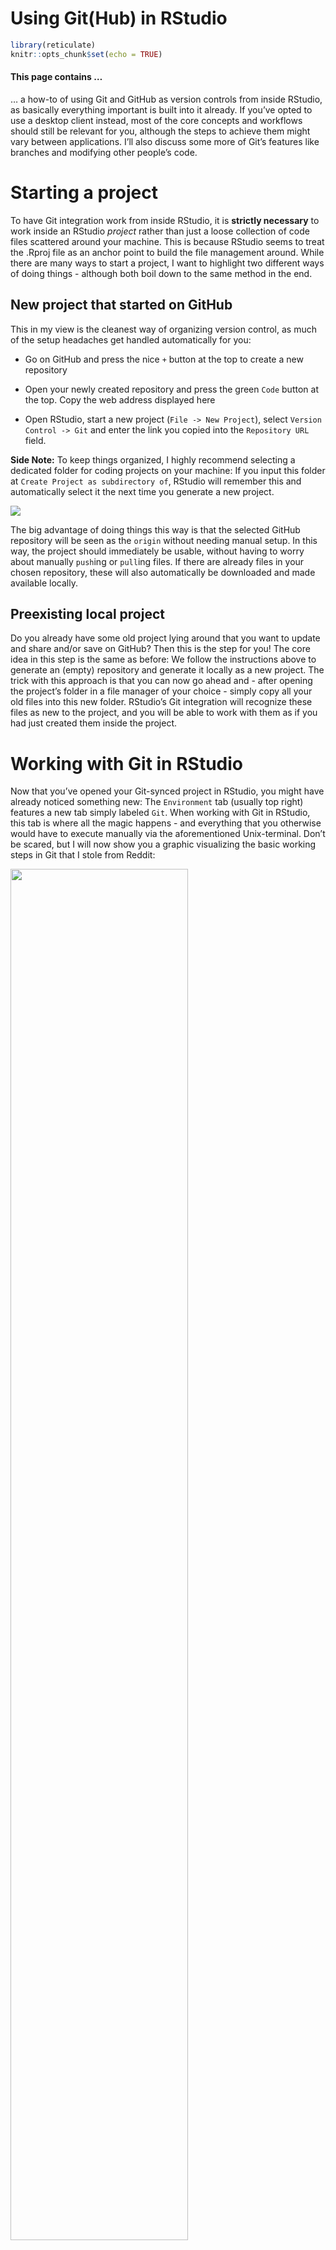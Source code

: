 # Using Git(Hub) in RStudio

```r
library(reticulate)
knitr::opts_chunk$set(echo = TRUE)
```

#### This page contains ...

... a how-to of using Git and GitHub as version controls from inside RStudio, as basically everything important is built into it already. If you've opted to use a desktop client instead, most of the core concepts and workflows should still be relevant for you, although the steps to achieve them might vary between applications. I'll also discuss some more of Git's features like branches and modifying other people's code.

# Starting a project

To have Git integration work from inside RStudio, it is **strictly necessary** to work inside an RStudio *project* rather than just a loose collection of code files scattered around your machine. This is because RStudio seems to treat the .Rproj file as an anchor point to build the file management around. While there are many ways to start a project, I want to highlight two different ways of doing things - although both boil down to the same method in the end.

## New project that started on GitHub

This in my view is the cleanest way of organizing version control, as much of the setup headaches get handled automatically for you:

-   Go on GitHub and press the nice `+` button at the top to create a new repository

-   Open your newly created repository and press the green `Code` button at the top. Copy the web address displayed here

-   Open RStudio, start a new project (`File -> New Project`), select `Version Control -> Git` and enter the link you copied into the `Repository URL` field.

**Side Note:** To keep things organized, I highly recommend selecting a dedicated folder for coding projects on your machine: If you input this folder at `Create Project as subdirectory of`, RStudio will remember this and automatically select it the next time you generate a new project.

![](rsc/git//Repo_clone.gif){fig-align="center"}

The big advantage of doing things this way is that the selected GitHub repository will be seen as the `origin` without needing manual setup. In this way, the project should immediately be usable, without having to worry about manually `push`ing or `pull`ing files. If there are already files in your chosen repository, these will also automatically be downloaded and made available locally.

## Preexisting local project

Do you already have some old project lying around that you want to update and share and/or save on GitHub? Then this is the step for you! The core idea in this step is the same as before: We follow the instructions above to generate an (empty) repository and generate it locally as a new project. The trick with this approach is that you can now go ahead and - after opening the project's folder in a file manager of your choice - simply copy all your old files into this new folder. RStudio's Git integration will recognize these files as new to the project, and you will be able to work with them as if you had just created them inside the project.

# Working with Git in RStudio

Now that you've opened your Git-synced project in RStudio, you might have already noticed something new: The `Environment` tab (usually top right) features a new tab simply labeled `Git`. When working with Git in RStudio, this tab is where all the magic happens - and everything that you otherwise would have to execute manually via the aforementioned Unix-terminal. Don't be scared, but I will now show you a graphic visualizing the basic working steps in Git that I stole from Reddit:

[![](rsc/git/reddit_git.png){width="75%"}](https://www.reddit.com/r/git/comments/99ul9f/git_workflow_diagram_showcasing_the_role_of/)

You should already know many of the `area`s mentioned in this image, although maybe not by this name: The `remote branch` is the repo saved on GitHub, while the `working branch` is the file structure on your current machine. The other layers in between are what makes Git so powerful for version control (and so irritating in the beginning). Here's how it works on a basic level:

-   If you make changes to an R script (or image, word document, ...) on your machine, only the locally saved copy changes in your `working tree` - usually irreversibly. These changes are not yet recorded by Git, so you can always revert back to any of your previous checkpoints.

-   However, if you are happy with the changes you made and want to sync them with your version control, you first have to tell Git which files you want to update - you have to `add` them to a `staging area`. This also means that you do not have to save every changed file every time - you can also just select one out of a bunch of changed files and ignore the others for now. However, keep in mind that you can't select individual parts inside a file to update. You either update all changes to a file, or none!

-   Now with all relevant changes added, it's time to tell Git to `commit` them and create a new checkpoint for you on your `local branch`. As the name implies, this is still only a local change and not recorded on GitHub!

-   If you now want to sync your GitHub repository, you simply have to `push` the changes to GitHub. As the graphic shows, this only uses your `local branch` as a source, so you have to go through all previous steps to be able to save your files.

-   Going further, if you've made changes to your project from another machine (or someone else in your project updated some files), you can easily `pull` these changes from GitHub to your `working tree` so your code stays up-to-date and clean.

**Side Note:** While you should save often and therefore also commit your changes often in case of emergency, you don't have to push your changes every time you update something. It can be entirely valid to collect multiple changes and push them all in one go, especially when you're still toying around with something half-baked that doesn't entirely work yet. Similarly, if you're using some automation, pushing often might be a bad idea. For example, this web interface gets automatically generated from the files I provide in the associated repo. If I were to push every little change, it would constantly re-compile and re-deploy this website for every minor spelling mistake - which would be annoying, energy-inefficient and would probably make Microsoft reconsider keeping this functionality as a free feature.

Now, if you've already made some changes to your new R project, you might notice that things start to appear inside the `git`-tab un RStudio. Based on the type of change, you should see a coloured symbol appear in the "Status" column: ?(New file), A(dded), M(odified), D(eleted) and R(enamed) will probably be the ones you'll encounter most frequently. This window is RStudio's pendant to the `staging area` I just mentioned - here, files are being prepared for a git synchronization. What the command `git add` does in the image above can be achieved here by clicking the check box:

![](rsc/git/Rstudio_staging.png){width="50%"}

To commit your selected files, you simply have to click the aptly named "Commit" button, leave an informative commit message as to what you did and why (so you know what happened when you look back in a few weeks/months/years) in the now open window, and then press "Commit" there as well.

Congratulations! You now know how to use Git for version control! All that remains now is syncing your files with GitHub - something RStudio directly lets you know by complaining that your local branch is ahead of GitHub (here called origin/main) in it's update history. To rectify this, simply press the green, upwards pointing arrow. In the opposite situation, where GitHub is further ahead than your local machine, RStudio would still complain, and you would pull by pressing the blue, downwards pointing arrow.

# Repo-Branches, Forks, Merges {#Branch}  

# Branches: More control over your project



As before, if you're still unsure about how things work or want to learn more about the possibilities Git and R offer, I recommend you look at: <https://happygitwithr.com/index.html>  

------------------------------------------------------------------------

```python
import os
from datetime import datetime
lastmodified = datetime.fromtimestamp(os.stat('R_gituse.qmd').st_mtime)
lastmodified = lastmodified.strftime('%Y-%m-%d %H:%M')  # Format as 'YYYY-MM-DD HH:MM'
```

**Last modified:** [`r py$lastmodified`]{style="color:#00bc8c"}, R version [`r getRversion()`]{style="color:#00bc8c"}\
**Source data for this page** can be found <a href="https://github.com/fallenEngels/stats-basics/blob/main/R_gituse.qmd">here</a>.
